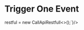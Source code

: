 
# Trigger One Event
<Row>
  <Column>
    <Variables variables={[
      {
        name: 'object',
        type: 'string',
        description: 'A string describing the object type returned'
      }
    ]} />
  </Column>
  <Space />
  <Column>
    <CardEndpoint url={'/v1/trigger'} method={'POST'}/>
    <CodeExample code={`CallApiRestfull<String, String> restful = new CallApiRestfull<>();`}/>
  </Column>
</Row>
